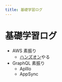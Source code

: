 ```yaml
---
title: 基礎学習ログ
---
```


# 基礎学習ログ

- AWS 素振り
  - [ハンズオン](https://aws.amazon.com/jp/aws-jp-introduction/aws-jp-webinar-hands-on/)やる
- GraphQL 素振り
  - Aplllo
  - AppSync
